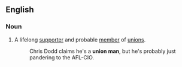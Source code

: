 ==English==

===Noun===
{{en-noun|union men}}
# A lifelong [[supporter]] and probable [[member]] of [[union]]s.
#: Chris Dodd claims he's a '''union man''', but he's probably just pandering to the AFL-CIO.